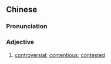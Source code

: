 {{also|有争议}}
==Chinese==
{{zh-forms|s=有争议|type=12}}

===Pronunciation===
{{zh-pron
|m=yǒuzhēngyì
|c=jau5 zang1 ji5
|cat=a
}}

===Adjective===
{{zh-adj}}

# [[controversial]]; [[contentious]]; [[contested]]